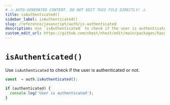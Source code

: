```yaml
---
# ⚠️ AUTO-GENERATED CONTENT. DO NOT EDIT THIS FILE DIRECTLY! ⚠️
title: isAuthenticated()
sidebar_label: isAuthenticated()
slug: /reference/javascript/auth/is-authenticated
description: Use `isAuthenticated` to check if the user is authenticated or not.
custom_edit_url: https://github.com/nhost/nhost/edit/main/packages/hasura-auth-js/src/hasura-auth-client.ts#L571
---
```


# `isAuthenticated()`

Use `isAuthenticated` to check if the user is authenticated or not.

```ts
const  = auth.isAuthenticated();

if (authenticated) {
  console.log('User is authenticated');
}
```
